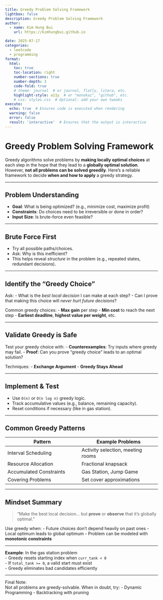 ```yaml
---
title: Greedy Problem Solving Framework
lightbox: false
description: Greedy Problem Solving Framework
author:
  - name: Kim Hung Bui
    url: https://kimhungbui.github.io

date: 2025-07-17
categories:
  - leetcode
  - programming
format:
  html:
    toc: true
    toc-location: right
    number-sections: true
    number-depth: 3
    code-fold: true
    # theme: journal  # or journal, flatly, litera, etc.
    highlight-style: a11y  # or "monokai", "github", etc.
    # css: styles.css  # Optional: add your own tweaks
execute:
  echo: true  # Ensures code is executed when rendering
  warning: false
  error: false
  result: 'interactive'  # Ensures that the output is interactive
---
```


# Greedy Problem Solving Framework

Greedy algorithms solve problems by **making locally optimal choices** at each step in the hope that they lead to a **globally optimal solution**. However, **not all problems can be solved greedily**. Here's a reliable framework to decide **when and how to apply** a greedy strategy.

---

## Problem Understanding

- **Goal**: What is being optimized? (e.g., minimize cost, maximize profit)
- **Constraints**: Do choices need to be irreversible or done in order?
- **Input Size**: Is brute-force even feasible?

---

## Brute Force First

- Try all possible paths/choices.
- Ask: Why is this inefficient?
- This helps reveal *structure* in the problem (e.g., repeated states, redundant decisions).

---

## Identify the "Greedy Choice"

Ask:
- What is the *best local decision* I can make at each step?
- Can I prove that making this choice will *never hurt future decisions*?

Common greedy choices:
- **Max gain** per step
- **Min cost** to reach the next step
- **Earliest deadline**, **highest value per weight**, etc.

---

## Validate Greedy is Safe

Test your greedy choice with:
- **Counterexamples**: Try inputs where greedy may fail.
- **Proof**: Can you prove "greedy choice" leads to an optimal solution?

Techniques:
- **Exchange Argument**
- **Greedy Stays Ahead**

---

## Implement & Test

- Use `O(n)` or `O(n log n)` greedy logic.
- Track accumulative values (e.g., balance, remaining capacity).
- Reset conditions if necessary (like in gas station).

---

## Common Greedy Patterns

| Pattern                          | Example Problems                   |
|----------------------------------|------------------------------------|
| Interval Scheduling              | Activity selection, meeting rooms |
| Resource Allocation              | Fractional knapsack                |
| Accumulated Constraints          | Gas Station, Jump Game             |
| Covering Problems                | Set cover approximations           |

---

## Mindset Summary

> "Make the best local decision… but **prove** or **observe** that it's globally optimal."

Use greedy when:
- Future choices don't depend heavily on past ones
- Local optimum leads to global optimum
- Problem can be modeled with **monotonic constraints**

---

**Example**: In the gas station problem  
- Greedy resets starting index when `curr_tank < 0`  
- If `total_tank >= 0`, a valid start must exist  
- Greedy eliminates bad candidates efficiently

---

Final Note:  
Not all problems are greedy-solvable. When in doubt, try:
- Dynamic Programming
- Backtracking with pruning
